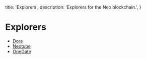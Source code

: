   title: 'Explorers',
  description: 'Explorers for the Neo blockchain.',
}

# Explorers

- [Dora](https://dora.coz.io)
- [Neotube](https://neotube.io)
- [OneGate](https://explorer.onegate.space/homepage)
